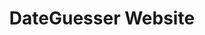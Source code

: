 ---
title: 'DateGuesser Website'
publishedAt: '2024-10-27'
summary: 'Interactive web application that challenges users to guess historical dates through engaging gameplay and educational content.'
--- 